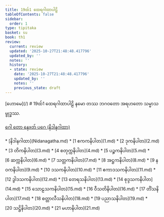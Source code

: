 ```yaml
---
title: 19ထ်1 ထေရဂါထာပါဠိ
tableOfContents: false
sidebar:
  order: 1
type: tipitaka
basket: su
book: th1
review:
  current: review
  updated: '2025-10-27T21:48:48.417796'
  updated_by: ''
  notes: ''
  history:
  - state: review
    date: '2025-10-27T21:48:48.417796'
    updated_by: ''
    notes: ''
    previous_state: draft
---
```



<ReviewStatus review={frontmatter.review} showDetails={true} />

<HypothesisAnnotation frontmatter={frontmatter} />

<Paragraph type="center" book="th1">
[ဟောမေ](/)
</Paragraph>

<Paragraph type="center" book="th1">
# 19ထ်1 ထေရဂါထာပါဠိ
</Paragraph>

<Paragraph number="1" book="th1">
နမော တဿ ဘဂဝတော အရဟတော သမ္မာသမ္ဗုဒ္ဓဿ.

[ဂေါ တော နေxတ် ပဂေ (နိဒါနဂါထာ)](Nidanagatha.md)



</Paragraph>

<TableOfContents book="th1" section="19">
* [နိဒါနဂါထာ](Nidanagatha.md)
* [1 ဧကကနိပါတ](1.md)
* [2 ဒုကနိပါတ](2.md)
* [3 တိကနိပါတ](3.md)
* [4 စတုက္ကနိပါတ](4.md)
* [5 ပဉ္စကနိပါတ](5.md)
* [6 ဆက္ကနိပါတ](6.md)
* [7 သတ္တကနိပါတ](7.md)
* [8 အဋ္ဌကနိပါတ](8.md)
* [9 နဝကနိပါတ](9.md)
* [10 ဒသကနိပါတ](10.md)
* [11 ဧကာဒသကနိပါတ](11.md)
* [12 ဒွါဒသကနိပါတ](12.md)
* [13 တေရသနိပါတ](13.md)
* [14 စုဒ္ဒသကနိပါတ](14.md)
* [15 သောဠသကနိပါတ](15.md)
* [16 ဝီသတိနိပါတ](16.md)
* [17 တိံသနိပါတ](17.md)
* [18 စတ္တာလီသနိပါတ](18.md)
* [19 ပညာသနိပါတ](19.md)
* [20 သဋ္ဌိနိပါတ](20.md)
* [21 မဟာနိပါတ](21.md)
</TableOfContents>
